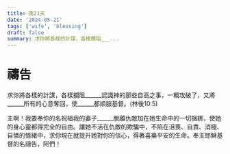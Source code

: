 ```yaml
---
title: 第21天
date: '2024-05-21'
tags: ['wife', 'blessing']
draft: false
summary: 求你將各樣的計謀，各樣攔阻___...
---
```


# 禱告


求你將各樣的計謀，各樣攔阻______認識神的那些自高之事，一概攻破了，又將______所有的心意奪回，使______都順服基督。(林後10:5)

主啊！我要奉你的名祝福我的妻子______脫離仇敵加在她生命中的一切捆綁，使她的身心靈都得完全的自由。讓她不活在仇敵的欺騙中，不陷在沮喪、自責、消極、自憐的情緒中，求你現在就提升她對你的信心，得著喜樂平安的生命。奉主耶穌基督的名禱告，阿們！
